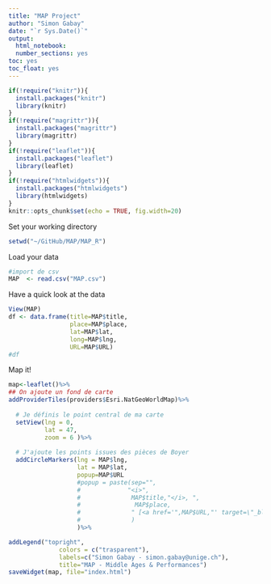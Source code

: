 ```yaml
---
title: "MAP Project"
author: "Simon Gabay"
date: "`r Sys.Date()`"
output:
  html_notebook:
  number_sections: yes
toc: yes
toc_float: yes
---
```

  
```r
if(!require("knitr")){
  install.packages("knitr")
  library(knitr)
}
if(!require("magrittr")){
  install.packages("magrittr")
  library(magrittr)
}
if(!require("leaflet")){
  install.packages("leaflet")
  library(leaflet)
}
if(!require("htmlwidgets")){
  install.packages("htmlwidgets")
  library(htmlwidgets)
}
knitr::opts_chunk$set(echo = TRUE, fig.width=20)
```

Set your working directory

```r
setwd("~/GitHub/MAP/MAP_R")
```

Load your data

```r
#import de csv
MAP  <- read.csv("MAP.csv")
```

Have a quick look at the data

```r
View(MAP)
df <- data.frame(title=MAP$title,
                 place=MAP$place,
                 lat=MAP$lat,
                 long=MAP$lng,
                 URL=MAP$URL)
#df
```

Map it!

```r
map<-leaflet()%>%
## On ajoute un fond de carte
addProviderTiles(providers$Esri.NatGeoWorldMap)%>% 
  
  # Je définis le point central de ma carte
  setView(lng = 0, 
          lat = 47, 
          zoom = 6 )%>%
  
  # J'ajoute les points issues des pièces de Boyer
  addCircleMarkers(lng = MAP$lng, 
                   lat = MAP$lat,
                   popup=MAP$URL
                   #popup = paste(sep="",
                   #             "<i>",
                   #              MAP$title,"</i>, ",
                   #               MAP$place,
                   #              " [<a href='",MAP$URL,"' target=\"_blank\">Voir la fiche</a>]"
                   #              )
                   )%>%

addLegend("topright", 
              colors = c("trasparent"),
              labels=c("Simon Gabay - simon.gabay@unige.ch"),
              title="MAP - Middle Ages & Performances")
saveWidget(map, file="index.html")
```